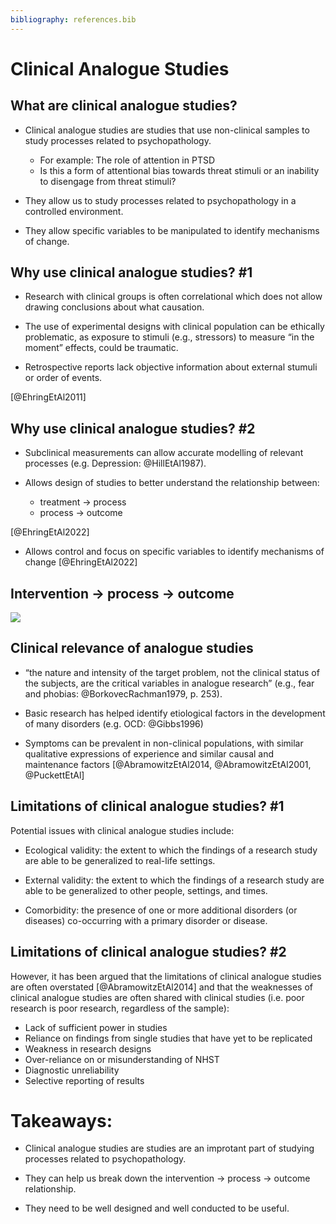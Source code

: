 ```yaml
---
bibliography: references.bib
---
```


# Clinical Analogue Studies {background-image="images/cog1.jpg" background-color="black"}

## What are clinical analogue studies?

- Clinical analogue studies are studies that use non-clinical samples to study processes related to psychopathology.

    - For example: The role of attention in PTSD
    - Is this a form of attentional bias towards threat stimuli or an inability to disengage from threat stimuli?

- They allow us to study processes related to psychopathology in a controlled environment.

- They allow specific variables to be manipulated to identify mechanisms of change.

## Why use clinical analogue studies? #1

- Research with clinical groups is often correlational which does not allow drawing conclusions about what causation.

- The use of experimental designs with clinical population can be ethically problematic, as exposure to stimuli (e.g., stressors) to measure "in the moment" effects, could be traumatic.

- Retrospective reports lack objective information about external stumuli or order of events.

:::{.aside}
[@EhringEtAl2011]
:::

## Why use clinical analogue studies? #2

- Subclinical measurements can allow accurate modelling of relevant processes (e.g. Depression: @HillEtAl1987). 

- Allows design of studies to better understand the relationship between:
    - treatment -> process  
    - process -> outcome 

[@EhringEtAl2022]

- Allows control and focus on specific variables to identify mechanisms of change [@EhringEtAl2022]

## Intervention -> process -> outcome

![](images/moderation.png)

## Clinical relevance of analogue studies

-  "the nature and intensity of the target problem, not the clinical status of the subjects, are the critical variables in analogue research" (e.g., fear and phobias: @BorkovecRachman1979, p. 253).

- Basic research has helped identify etiological factors in the development of many disorders (e.g. OCD: @Gibbs1996)

- Symptoms can be prevalent in non-clinical populations, with similar qualitative expressions of experience and similar causal and maintenance factors [@AbramowitzEtAl2014, @AbramowitzEtAl2001, @PuckettEtAl]

## Limitations of clinical analogue studies? #1

Potential issues with clinical analogue studies include:

- Ecological validity: the extent to which the findings of a research study are able to be generalized to real-life settings.

- External validity: the extent to which the findings of a research study are able to be generalized to other people, settings, and times.

- Comorbidity: the presence of one or more additional disorders (or diseases) co-occurring with a primary disorder or disease.

## Limitations of clinical analogue studies? #2 {.smaller}

However, it has been argued that the limitations of clinical analogue studies are often overstated [@AbramowitzEtAl2014] and that the weaknesses of clinical analogue studies are often shared with clinical studies (i.e. poor research is poor research, regardless of the sample):

- Lack of sufficient power in studies
- Reliance on findings from single studies that have yet to be replicated
- Weakness in research designs
- Over-reliance on or misunderstanding of NHST
- Diagnostic unreliability
- Selective reporting of results


# Takeaways:

- Clinical analogue studies are studies are an improtant part of studying processes related to psychopathology.

- They can help us break down the intervention -> process -> outcome relationship.

- They need to be well designed and well conducted to be useful.

